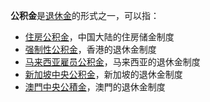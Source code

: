 {{消歧义|cat=三字消歧义}}

'''公积金'''是[[退休金|退休金]]的形式之一，可以指：
*[[住房公积金|住房公积金]]，中国大陆的住房储金制度
*[[强制性公积金|强制性公积金]]，香港的退休金制度
*[[马来西亚雇员公积金|马来西亚雇员公积金]]，马来西亚的退休金制度
*[[新加坡中央公积金|新加坡中央公积金]]，新加坡的退休金制度
*[[社會保障基金_(澳門)#中央公積金制度|澳門中央公積金]]，澳門的退休金制度